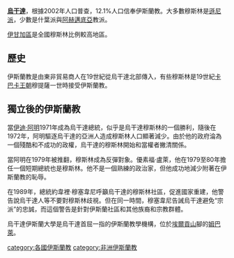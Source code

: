 {{unreferenced|time=2015-01-14T06:01:32+00:00}}
'''[[烏干達|烏干達]]'''，根據2002年人口普查，12.1%人口信奉伊斯蘭教。大多數穆斯林是[[遜尼派|遜尼派]]，少數是什葉派與[[阿赫邁底亞|阿赫邁底亞]]教派。

[[伊甘加區|伊甘加區]]是全國穆斯林比例較高地區。

==歷史==
伊斯蘭教是由東非貿易商人在19世紀從烏干達北部傳入，有些穆斯林是19世紀[[卡巴卡王朝|卡巴卡王朝]]穆提薩一世時接受伊斯蘭教。

==獨立後的伊斯蘭教==
當[[伊迪·阿明|伊迪·阿明]]1971年成為烏干達總統，似乎是烏干達穆斯林的一個勝利，隨後在1972年，阿明驅逐烏干達的亞洲人造成穆斯林人口顯著減少。由於他的政府淪為一個殘酷和不成功的政權，烏干達的穆斯林開始和當權者撇清關係。

當阿明在1979年被推翻，穆斯林成為反彈對象。優素福·盧萊，他在1979至80年擔任一個短期總統也是穆斯林。他不是一個熟練的政治家，但他成功地減少附著在伊斯蘭教的恥辱。

在1989年，總統約韋裡·穆塞韋尼呼籲烏干達的穆斯林社區，促進國家重建，他警告說烏干達人等不要對穆斯林歧視。但在同一時間，穆塞韋尼告誡烏干達避免“宗派”的忠誠，而這個警告是針對伊斯蘭社區和其他族裔和宗教群體。

烏干達伊斯蘭大學是烏干達首屈一指的伊斯蘭教學機構，位於[[埃爾貢山|埃爾貢山]]腳的[[姆巴萊|姆巴萊]]。

[[category:各國伊斯蘭教|category:各國伊斯蘭教]]
[[category:非洲伊斯蘭教|category:非洲伊斯蘭教]]


{{Islam-stub}}